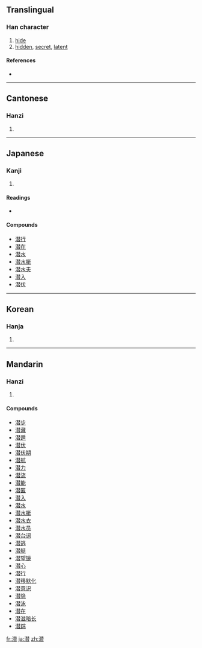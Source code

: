 {{also|潛}}
==Translingual==

===Han character===
{{Han char|rn=85|rad=水|as=12|sn=15|four=|canj=水手人日 (EQOA)}}

# [[hide]]
# [[hidden]], [[secret]], [[latent]]

====References====
* {{Han ref|kx=0649.100|dkj=18241|dj=1059.050|hdz=31734.130|uh=6F5C|ud=28508}}

----

==Cantonese==

===Hanzi===
{{yue-hanzi|jyut=|y=chim4|tra=潛}}

# {{defn|Cantonese}}

----

==Japanese==

===Kanji===
{{ja-kanji|grade=c|rs=水12}}

# {{defn|Japanese}}

====Readings====
* {{ja-readings|on=[[せん]] (sen)|kun=[[ひそむ]] (hisomu), [[もぐる]] (moguru)}}

====Compounds====
* [[潜行]]
* [[潜在]]
* [[潜水]]
* [[潜水艇]]
* [[潜水夫]]
* [[潜入]]
* [[潜伏]]

----

==Korean==

===Hanja===
{{ko-hanja|hangeul=잠|eumhun=|rv=jam|mr=cham|y=cam}}

# {{defn|Korean}}

----

==Mandarin==

===Hanzi===
{{cmn-hanzi|tra=潛|pin=[[qián]] ([[qian2]])|wg=ch'ien<sup>2</sup>}}

# {{defn|Mandarin}}

====Compounds====
* [[潜步]]
* [[潜藏]]
* [[潜遁]]
* [[潜伏]]
* [[潜伏期]]
* [[潜航]]
* [[潜力]]
* [[潜流]]
* [[潜能]]
* [[潜匿]]
* [[潜入]]
* [[潜水]]
* [[潜水艇]]
* [[潜水衣]]
* [[潜水员]]
* [[潜台词]]
* [[潜逃]]
* [[潜艇]]
* [[潜望镜]]
* [[潜心]]
* [[潜行]]
* [[潜移默化]]
* [[潜意识]]
* [[潜隐]]
* [[潜泳]]
* [[潜在]]
* [[潜滋暗长]]
* [[潜踪]]

[[fr:潜]]
[[ja:潜]]
[[zh:潜]]